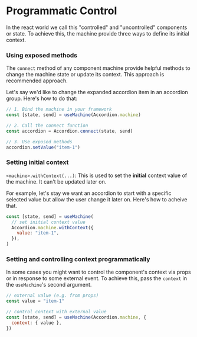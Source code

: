 # Programmatic Control

In the react world we call this "controlled" and "uncontrolled" components or state. To achieve
this, the machine provide three ways to define its initial context.

### Using exposed methods

The `connect` method of any component machine provide helpful methods to change the machine state or
update its context. This approach is recommended approach.

Let's say we'd like to change the expanded accordion item in an accordion group. Here's how to do
that:

```jsx
// 1. Bind the machine in your framework
const [state, send] = useMachine(Accordion.machine)

// 2. Call the connect function
const accordion = Accordion.connect(state, send)

// 3. Use exposed methods
accordion.setValue("item-1")
```

### Setting initial context

`<machine>.withContext(...)`: This is used to set the **initial** context value of the machine. It
can't be updated later on.

For example, let's stay we want an accordion to start with a specific selected value but allow the
user change it later on. Here's how to acheive that.

```jsx
const [state, send] = useMachine(
  // set initial context value
  Accordion.machine.withContext({
    value: "item-1",
  }),
)
```

### Setting and controlling context programmatically

In some cases you might want to control the component's context via props or in response to some
external event. To achieve this, pass the `context` in the `useMachine`'s second argument.

```jsx
// external value (e.g. from props)
const value = "item-1"

// control context with external value
const [state, send] = useMachine(Accordion.machine, {
  context: { value },
})
```
